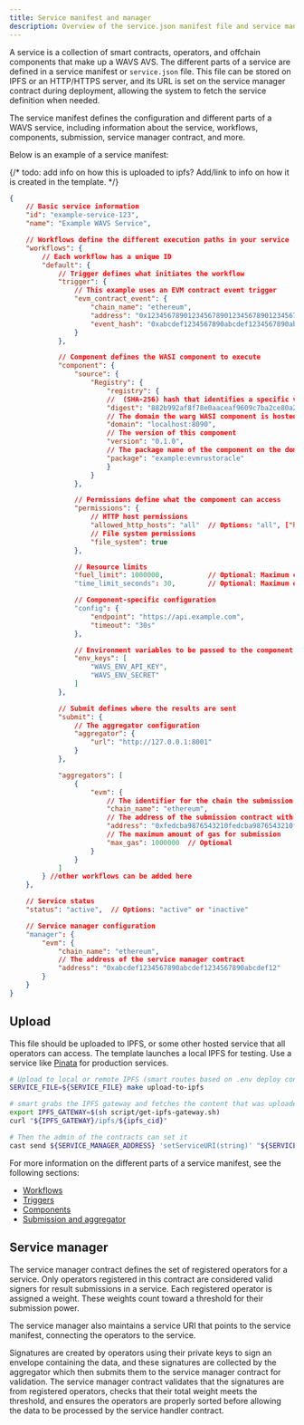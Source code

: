 ```yaml
---
title: Service manifest and manager
description: Overview of the service.json manifest file and service manager contract
---
```

<!--docsignore
docsignore-->


A service is a collection of smart contracts, operators, and offchain components that make up a WAVS AVS. The different parts of a service are defined in a service manifest or `service.json` file. This file can be stored on IPFS or an HTTP/HTTPS server, and its URL is set on the service manager contract during deployment, allowing the system to fetch the service definition when needed.

The service manifest defines the configuration and different parts of a WAVS service, including information about the service, workflows, components, submission, service manager contract, and more.

Below is an example of a service manifest:

{/* todo: add info on how this is uploaded to ipfs? Add/link to info on how it is created in the template. */}

```json service.json
{
    // Basic service information
    "id": "example-service-123",
    "name": "Example WAVS Service",

    // Workflows define the different execution paths in your service
    "workflows": {
        // Each workflow has a unique ID
        "default": {
            // Trigger defines what initiates the workflow
            "trigger": {
                // This example uses an EVM contract event trigger
                "evm_contract_event": {
                    "chain_name": "ethereum",
                    "address": "0x1234567890123456789012345678901234567890",
                    "event_hash": "0xabcdef1234567890abcdef1234567890abcdef1234567890abcdef1234567890"
                }
            },

            // Component defines the WASI component to execute
            "component": {
                "source": {
                    "Registry": {
                        "registry": {
                        //  (SHA-256) hash that identifies a specific version of a WASI component's code in WAVS
                        "digest": "882b992af8f78e0aaceaf9609c7ba2ce80a22c521789c94ae1960c43a98295f5",
                        // The domain the warg WASI component is hosted on
                        "domain": "localhost:8090",
                        // The version of this component
                        "version": "0.1.0",
                        // The package name of the component on the domain registry
                        "package": "example:evmrustoracle"
                        }
                    }
                },

                // Permissions define what the component can access
                "permissions": {
                    // HTTP host permissions
                    "allowed_http_hosts": "all"  // Options: "all", ["host1", "host2"], or "none"
                    // File system permissions
                    "file_system": true
                },

                // Resource limits
                "fuel_limit": 1000000,           // Optional: Maximum compute units
                "time_limit_seconds": 30,        // Optional: Maximum execution time

                // Component-specific configuration
                "config": {
                    "endpoint": "https://api.example.com",
                    "timeout": "30s"
                },

                // Environment variables to be passed to the component
                "env_keys": [
                    "WAVS_ENV_API_KEY",
                    "WAVS_ENV_SECRET"
                ]
            },

            // Submit defines where the results are sent
            "submit": {
                // The aggregator configuration
                "aggregator": {
                    "url": "http://127.0.0.1:8001"
                }
            },

            "aggregators": [
                {
                    "evm": {
                        // The identifier for the chain the submission contract (set in wavs.toml)
                        "chain_name": "ethereum",
                        // The address of the submission contract with the service handler interface
                        "address": "0xfedcba9876543210fedcba9876543210fedcba98",
                        // The maximum amount of gas for submission
                        "max_gas": 1000000  // Optional
                    }
                }
            ]
        } //other workflows can be added here
    },

    // Service status
    "status": "active",  // Options: "active" or "inactive"

    // Service manager configuration
    "manager": {
        "evm": {
            "chain_name": "ethereum",
            // The address of the service manager contract
            "address": "0xabcdef1234567890abcdef1234567890abcdef12"
        }
    }
}
```

## Upload

This file should be uploaded to IPFS, or some other hosted service that all operators can access. The template launches a local IPFS for testing. Use a service like [Pinata](https://app.pinata.cloud/developers/api-keys) for production services.

```bash
# Upload to local or remote IPFS (smart routes based on .env deploy configuration)
SERVICE_FILE=${SERVICE_FILE} make upload-to-ipfs

# smart grabs the IPFS gateway and fetches the content that was uploaded
export IPFS_GATEWAY=$(sh script/get-ipfs-gateway.sh)
curl "${IPFS_GATEWAY}/ipfs/${ipfs_cid}"

# Then the admin of the contracts can set it
cast send ${SERVICE_MANAGER_ADDRESS} 'setServiceURI(string)' "${SERVICE_URI}" -r ${RPC_URL} --private-key ${DEPLOYER_PK}
```

For more information on the different parts of a service manifest, see the following sections:

- [Workflows](./workflows)
- [Triggers](./triggers)
- [Components](./components/component)
- [Submission and aggregator](./submission)

## Service manager

The service manager contract defines the set of registered operators for a service. Only operators registered in this contract are considered valid signers for result submissions in a service. Each registered operator is assigned a weight. These weights count toward a threshold for their submission power.

The service manager also maintains a service URI that points to the service manifest, connecting the operators to the service.

Signatures are created by operators using their private keys to sign an envelope containing the data, and these signatures are collected by the aggregator which then submits them to the service manager contract for validation. The service manager contract validates that the signatures are from registered operators, checks that their total weight meets the threshold, and ensures the operators are properly sorted before allowing the data to be processed by the service handler contract.
